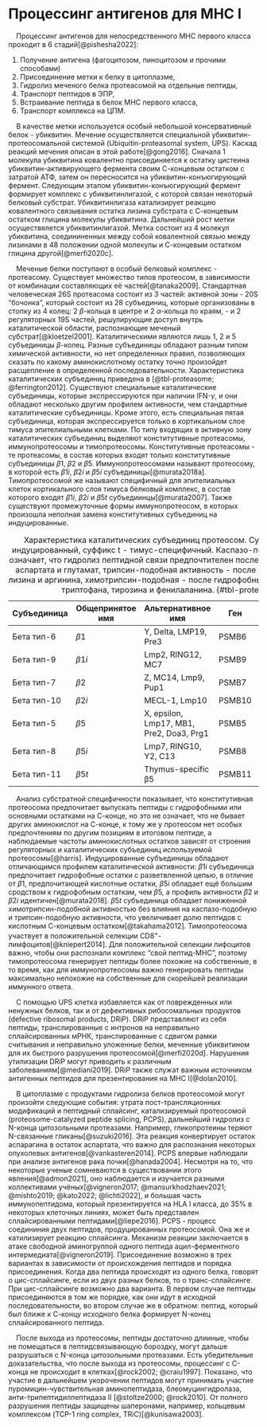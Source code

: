 # Процессинг антигенов для MHC I

    Процессинг антигенов для непосредственного МНС первого класса проходит в 6 стадий[@pishesha2022]:

1.  Получение антигена (фагоцитозом, пиноцитозом и прочими способами)
2.  Присоединение метки к белку в цитоплазме,
3.  Гидролиз меченого белка протеасомой на отдельные пептиды,
4.  Транспорт пептидов в ЭПР,
5.  Встраивание пептида в белок МНС первого класса,
6.  Транспорт комплекса на ЦПМ.

    В качестве метки используется особый небольшой консервативный белок - убиквитин. Мечение осуществляется специальной убиквитин-протеосомальной системой (Ubiquitin-proteasomal system, UPS). Каскад реакций мечения описан в этой работе[@gong2016]. Сначала 1 молекула убиквитина ковалентно присоединяется к остатку цистеина убиквитин-активирующего фермента своим С-концевым остатком с затратой АТФ, затем он пересносится на убиквитин-конъюгирующий фермент. Следующим этапом убиквитин-конъюгирующий фермент формирует комплекс с убиквитинлигазой, с которой связан некоторый белковый субстрат. Убиквитинлигаза катализирует реакцию ковалентного связывания остатка лизина субстрата с С-концевым остатком глицина молекулы убиквитина. Дальнейший рост метки осуществялется убиквитинлигазой. Метка состоит из 4 молекул убиквитина, соедининенных между собой ковалентной связью между лизинами в 48 положении одной молекулы и С-концевым остатком глицина другой[@merfi2020c].

    Меченые белки поступают в особый белковый комплекс - протеасому. Существует множество типов протеосом, в зависимости от комбинации составляющих её частей[@tanaka2009]. Стандартная человеческая 26S протеасома состоит из 3 частей: активной зоны - 20S "бочонка", который состоит из 28 субъединиц, которые организованы в стопку из 4 колец: 2 $\beta$-кольца в центре и 2 $\alpha$-кольца по краям, - и 2 регуляторных 19S частей, решулирующие доступ внутрь каталитической области, распознающие меченый субстрат[@kloetzel2001]. Каталитическими являются лишь 1, 2 и 5 субъединицы $\beta$-колец. Разные субъединицы обладают разным типом химической активности, но нет определенных правил, позволяющих сказать по какому аминокислотному остатку точно произойдет расщепление в определенной последовательности. Характеристика каталитических субъединиц приведена в [@tbl-proteasome; @ferrington2012]. Существуют специальные каталитические субъединицы, которые экспрессируются при наличии IFN-$\gamma$, и они обладают несколько другим профилем активности, чем стандартные каталитические субъединицы. Кроме этого, есть специальная пятая субъединица, которая экспрессируется только в кортикальном слое тимуса эпителиальными клетками. По типу входящих в активную зону каталитических субъединиц выделяют конститутивные протеасомы, иммунопротеосомы и тимопротеосомы. Конститутивные протеасомы - те протеасомы, в состав которых входят только конститутивные субъединицы $\beta1$, $\beta2$ и $\beta5$. Иммунопротеосомами называют протеосому, в которой есть $\beta1i$, $\beta2i$ и $\beta5i$ субъединицы[@murata2018a]. Тимопротеосомой же называют специфичный для эпителиальных клеток кортикального слоя тимуса белковый комплекс, в состав которого входят $\beta1i$, $\beta2i$ и $\beta5t$ субъедиинцы[@murata2007]. Также существуют промежуточные формы иммунопротеосом, в которых произошла неполная замена конститутивных субъединиц на индуцированные.

| Субъединица | Общепринятое имя | Альтернативное имя                       | Ген    | Предпочтительная активность |
|---------------|---------------|---------------|---------------|---------------|
| Бета тип-6  | $\beta1$         | Y, Delta, LMP19, Pre3                    | PSMB6  | Каспазо-подобная            |
| Бета тип-9  | $\beta1i$        | Lmp2, RING12, MC7                        | PSMB9  | Химотрипсин-подобная        |
| Бета тип-7  | $\beta2$         | Z, MC14, Lmp9, Pup1                      | PSMB7  | Трипсин-подобная            |
| Бета тип-10 | $\beta2i$        | MECL-1, Lmp10                            | PSMB10 | Трипсин-подобная            |
| Бета тип-5  | $\beta5$         | X, epsilon, Lmp17, MB1, Pre2, Doa3, Prg1 | PSMB5  | Химотрипсин-подобная        |
| Бета тип-8  | $\beta5i$        | Lmp7, RING10, Y2, C13                    | PSMB8  | Химотрипсин-подобная        |
| Бета тип-11 | $\beta5t$        | Thymus-specific β5                       | PSMB11 | Химотрипсин-подобная        |

: Характеристика каталитических субъединиц протеосом. Суффикс i означает индуцированный, суффикс t - тимус-специфичный. Каспазо-подобная активность означает, что гидролиз пептидной связи предпочтителен после кислотных остатков аспартата и глутамат, трипсин-подобная активность - после основных остатков лизина и аргинина, химотрипсин-подобная - после гидрофобных остатков лейцина, триптофана, тирозина и фенилаланина. {#tbl-proteasome}

    Анализ субстратной специфичности показывает, что конститутивная протеосома предпочитает выпускать пептиды с гидрофобными или основными остатками на С-конце, но это не означает, что не бывает других аминокислот на С-конце, к тому же у протеосом нет особых предпочтениям по другим позициям в итоговом пептиде, а наблюдаемые частоты аминокислотных остатков зависят от строения регуляторных и каталитических субъединиц используемой протеосомы[@harris]. Индуцированные субъединицы обладают отличающимся профилем каталитической активности: $\beta1i$ субъединица предпочитает гидрофобные остатки с разветвленной цепью, в отличие от $\beta1$, предпочитающей кислотные остатки, $\beta5i$ обладает ещё большим сродством к гидрофобным остаткам, чем $\beta5$, а профиль активности $\beta2$ и $\beta2i$ идентичен[@murata2018]. $\beta5t$ субъединица обладает пониженной химотрипсин-подобной активностью без влияния на каспазо-подобную и трипсин-подобную активности, что увеличивает долю пептидов с кислотным С-концевым остатком[@takahama2012]. Тимопротеосома участвует в положительной селекции CD8^+^-лимфоцитов[@kniepert2014]. Для положительной селекции лифоцитов важно, чтобы они распознали комплекс "свой пептид-МНС", поэтому тимопротеосома генерирует пептиды более похожие на собственные, в то время, как для иммунопротеосомы важно генерировать пептиды максимально непохожие на собственные для скорейшей реализации иммунного ответа.

    С помощью UPS клетка избавляется как от поврежденных или ненужных белков, так и от дефективных рибосомальных продуктов (defective ribosomal products, DRiP). DRiP представляют из себя пептиды, транслированные с интронов на неправильно сплайсированных мРНК, транслированные с сдвигом рамки считывания и неправильно уложенные белки, меченные убиквитином для их быстрого разрушения протеосомой[@merfi2020d]. Нарушения утилизации DRiP могут приводить к различным заболеваниям[@mediani2019]. DRiP также служат важным источником антигенных пептидов для презентирования на МНС I[@dolan2010].

    В цитоплазме с продуктами гидролиза белков протеосомой могут произойти следующие события: утрата пост-трансляционных модификаций и пептидный сплайсинг, катализируемый протеосомой (proteosome-catalyzed peptide splicing, PCPS), дальнейший гидролиз с N-конца цитозольными протеазами. Например, гликопротеины теряют N-связанные гликаны[@suzuki2016]. Эта реакция конвертирует остаток аспарагина в остаток аспартата, что важно для распознания некоторых опухолевых антигенов[@vankasteren2014]. PCPS впервые наблюдали при анализе антигенов рака почки[@hanada2004]. Несмотря на то, что некоторые ученые сомневаются в существовании этого явления[@admon2021], оно наблюдается и изучается разными коллективами учёных[@vigneron2017; @mansurkhodzhaev2021; @mishto2019; @kato2022; @lichti2022], и большая часть иммунопептидома, который презентируется на HLA I класса, до 35% в некоторых клеточных линиях, может быть представлен сплайсированными пептидами[@liepe2016]. PCPS - процесс соедининия двух пептидов, продуцированных протеосомой. Она же и катилизирует реакцию сплайсинга. Механизм реакции заключается в атаке свободной аминогруппой одного пептида ацил-ферментного интермедиата[@vigneron2019]. Присоединение возможно в трех вариантах в зависимости от происхождения пептидов и порядка присоединения. Когда два пептида происходят из одного белка, говорят о цис-сплайсинге, если из двух разных белков, то о транс-сплайсинге. При цис-сплайсинге возможно два варианта. В первом случае пептиды присоединяются в том же порядке, как они идут в исходной последовательности, во втором случае же в обратном: пептид, который был ближе к С-концу исходного белка формирует N-конец сплайсированного пептида.

    После выхода из протеосомы, пептиды достаточно длииные, чтобы не помещаться в пептидсвязывающую бороздку, могут дальше разрушаться с N-конца цитозольными протеазами. Есть убедительные доказательства, что после выхода из протеосомы, процессинг с С-конца не происходит в клетках[@rock2002; @craiu1997]. Показано, что участие в дальнейшем укорочении пептидов могут принимать участие пуромицин-чувствительная аминопептидаза, блеомуцингидролаза, анти-трипептидилпептидаза II [@stoltze2000; @rock2010]. От полного разрушения пептиды защищены шаперонами, например, кольцевым комплексом (TCP-1 ring complex, TRiC)[@kunisawa2003].
